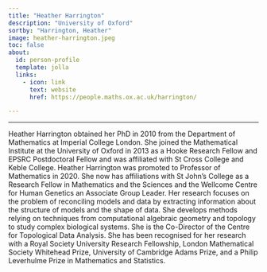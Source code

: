 ```yaml
---
title: "Heather Harrington"
description: "University of Oxford"
sortby: "Harrington, Heather"
image: heather-harrington.jpeg
toc: false
about:
  id: person-profile
  template: jolla
  links:
    - icon: link
      text: website
      href: https://people.maths.ox.ac.uk/harrington/

---
```

---

:::{#person-profile}
:::

Heather Harrington obtained her PhD in 2010 from the Department of  Mathematics at Imperial College London. She joined the Mathematical Institute at the University of Oxford in 2013 as a Hooke Research Fellow and EPSRC Postdoctoral Fellow and was affiliated with St Cross College and Keble College. Heather Harrington was promoted to Professor of Mathematics in 2020. She now has affiliations with St John’s College as a Research Fellow in Mathematics and the Sciences and the Wellcome Centre for Human Genetics an Associate Group Leader. Her research focuses on the problem of reconciling models and data by extracting information about the structure of models and the shape of data. She develops methods relying on techniques from computational algebraic geometry and topology to study complex biological systems. She is the Co-Director of the Centre for Topological Data Analysis. She has been recognised for her research with a Royal Society University Research Fellowship, London Mathematical Society Whitehead Prize, University of Cambridge Adams Prize, and a Philip Leverhulme Prize in Mathematics and Statistics.


